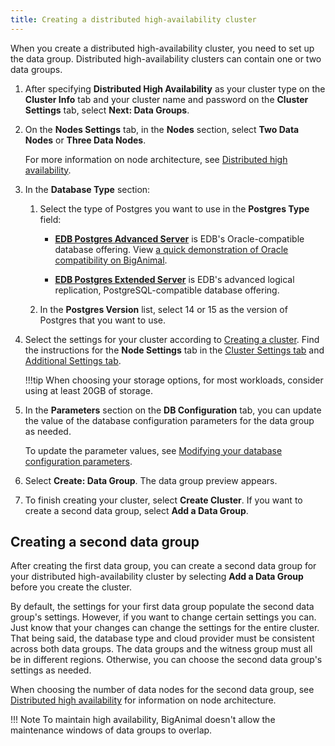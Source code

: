 ```yaml
---
title: Creating a distributed high-availability cluster
---
```


When you create a distributed high-availability cluster, you need to set up the data group.  Distributed high-availability clusters can contain one or two data groups. 

1. After specifying **Distributed High Availability** as your cluster type on the **Cluster Info** tab and your cluster name and password on the **Cluster Settings** tab, select **Next: Data Groups**. 

1. On the **Nodes Settings** tab, in the **Nodes** section, select **Two Data Nodes** or **Three Data Nodes**.  

     For more information on node architecture, see [Distributed high availability](/biganimal/latest/overview/02_high_availability/#distributed-high-availability).

1. In the **Database Type** section:

    1. Select the type of Postgres you want to use in the **Postgres Type** field:

        -  **[EDB Postgres Advanced Server](/epas/latest/)** is EDB's Oracle-compatible database offering. View [a quick demonstration of Oracle compatibility on BigAnimal](../../using_cluster/06_demonstration_oracle_compatibility).

        - **[EDB Postgres Extended Server](/pge/latest/)** is EDB's advanced logical replication, PostgreSQL-compatible database offering.  
  
   1.  In the **Postgres Version** list, select 14 or 15 as the version of Postgres that you want to use. 

1. Select the settings for your cluster according to [Creating a cluster](/biganimal/latest/getting_started/creating_a_cluster/). Find the instructions for the **Node Settings** tab in the [Cluster Settings tab](../creating_a_cluster/#cluster-settings-tab) and [Additional Settings tab](../creating_a_cluster/#additional-settings-tab).

   !!!tip
      When choosing your storage options, for most workloads, consider using at least 20GB of storage. 

1. In the **Parameters** section on the **DB Configuration** tab, you can update the value of the database configuration parameters for the data group as needed.

    To update the parameter values, see [Modifying your database configuration parameters](../../using_cluster/03_modifying_your_cluster/05_db_configuration_parameters).

1. Select **Create: Data Group**. The data group preview appears. 

1. To finish creating your cluster, select **Create Cluster**. If you want to create a second data group, select **Add a Data Group**.

## Creating a second data group

After creating the first data group, you can create a second data group for your distributed high-availability cluster by selecting **Add a Data Group** before you create the cluster. 

By default, the settings for your first data group populate the second data group's settings. However, if you want to change certain settings you can. Just know that your changes can change the settings for the entire cluster. That being said, the database type and cloud provider must be consistent across both data groups. The data groups and the witness group must all be in different regions. Otherwise, you can choose the second data group's settings as needed. 

When choosing the number of data nodes for the second data group, see [Distributed high availability](/biganimal/latest/overview/02_high_availability/#distributed-high-availability) for information on node architecture.

!!! Note
     To maintain high availability, BigAnimal doesn't allow the maintenance windows of data groups to overlap. 